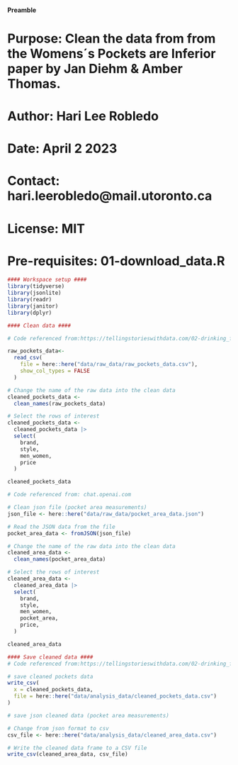 #### Preamble ####
# Purpose: Clean the data from from the Womens´s Pockets are Inferior paper by Jan Diehm & Amber Thomas.  
# Author: Hari Lee Robledo
# Date: April 2 2023 
# Contact: hari.leerobledo@mail.utoronto.ca 
# License: MIT
# Pre-requisites: 01-download_data.R

```r
#### Workspace setup ####
library(tidyverse)
library(jsonlite)
library(readr)
library(janitor)
library(dplyr)
```

```r
#### Clean data ####

# Code referenced from:https://tellingstorieswithdata.com/02-drinking_from_a_fire_hose.html

raw_pockets_data<-
  read_csv(
    file = here::here("data/raw_data/raw_pockets_data.csv"),
    show_col_types = FALSE
  )

# Change the name of the raw data into the clean data
cleaned_pockets_data <-
  clean_names(raw_pockets_data)

# Select the rows of interest
cleaned_pockets_data <-
  cleaned_pockets_data |>
  select(
    brand,
    style,
    men_women,
    price
  ) 

cleaned_pockets_data

# Code referenced from: chat.openai.com 

# Clean json file (pocket area measurements)
json_file <- here::here("data/raw_data/pocket_area_data.json")

# Read the JSON data from the file
pocket_area_data <- fromJSON(json_file)

# Change the name of the raw data into the clean data
cleaned_area_data <-
  clean_names(pocket_area_data)

# Select the rows of interest
cleaned_area_data <-
  cleaned_area_data |>
  select(
    brand,
    style,
    men_women,
    pocket_area,
    price,
  ) 

cleaned_area_data
```

```r
#### Save cleaned data ####
# Code referenced from:https://tellingstorieswithdata.com/02-drinking_from_a_fire_hose.html

# save cleaned pockets data 
write_csv(
  x = cleaned_pockets_data,
  file = here::here("data/analysis_data/cleaned_pockets_data.csv")
)

# save json cleaned data (pocket area measurements)

# Change from json format to csv
csv_file <- here::here("data/analysis_data/cleaned_area_data.csv")

# Write the cleaned data frame to a CSV file
write_csv(cleaned_area_data, csv_file)
```

